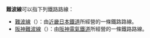 '''難波線'''可以指下列鐵路路線：
* [[難波線|難波線]]（{{lang|ja|難波線}}）：由[[近畿日本鐵道|近畿日本鐵道]]所經營的一條鐵路路線。
* [[阪神難波線|阪神難波線]]（{{lang|ja|阪神なんば線}}）：由[[阪神電氣鐵道|阪神電氣鐵道]]所經營的一條鐵路路線。

{{disambiguation|Cat=三字路線名消歧義}}